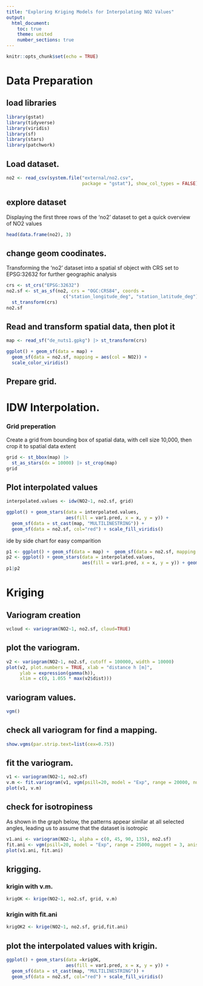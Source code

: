 ```yaml
---
title: "Exploring Kriging Models for Interpolating NO2 Values"
output:
  html_document:
    toc: true
    theme: united
    number_sections: true
---
```


```r
knitr::opts_chunk$set(echo = TRUE)
```

# Data Preparation

## load libraries
```r

library(gstat)
library(tidyverse)
library(viridis)
library(sf)
library(stars)
library(patchwork)

```

## Load dataset.

```r
no2 <- read_csv(system.file("external/no2.csv", 
                            package = "gstat"), show_col_types = FALSE)


```

## explore dataset
Displaying the first three rows of the 'no2' dataset to get a quick overview of NO2 values
```r
head(data.frame(no2), 3)
```

## change geom coodinates.
Transforming the 'no2' dataset into a spatial sf object with CRS set to EPSG:32632 for further geographic analysis

```r
crs <- st_crs("EPSG:32632")
no2.sf <- st_as_sf(no2, crs = "OGC:CRS84", coords = 
                     c("station_longitude_deg", "station_latitude_deg")) |>
  st_transform(crs) 
no2.sf
```


## Read and transform spatial data, then plot it
```r
map <- read_sf("de_nuts1.gpkg") |> st_transform(crs) 

ggplot() + geom_sf(data = map) + 
  geom_sf(data = no2.sf, mapping = aes(col = NO2)) + 
  scale_color_viridis()
```

## Prepare grid.

# IDW Interpolation.

### Grid preperation
Create a grid from bounding box of spatial data, with cell size 10,000, then crop it to spatial data extent
```r
grid <- st_bbox(map) |>
  st_as_stars(dx = 10000) |> st_crop(map) 
grid
```

## Plot interpolated values
```r
interpolated.values <- idw(NO2~1, no2.sf, grid)

ggplot() + geom_stars(data = interpolated.values, 
                      aes(fill = var1.pred, x = x, y = y)) + 
  geom_sf(data = st_cast(map, "MULTILINESTRING")) + 
  geom_sf(data = no2.sf, col="red") + scale_fill_viridis() 

```
ide by side chart for easy comparition
```r
p1 <- ggplot() + geom_sf(data = map) +  geom_sf(data = no2.sf, mapping = aes(col = NO2)) + scale_color_viridis()
p2 <- ggplot() + geom_stars(data = interpolated.values, 
                            aes(fill = var1.pred, x = x, y = y)) + geom_sf(data = st_cast(map, "MULTILINESTRING")) + geom_sf(data = no2.sf, col="red") + scale_fill_viridis() 
p1|p2
```

# Kriging 

## Variogram creation
```r
vcloud <- variogram(NO2~1, no2.sf, cloud=TRUE)

```

## plot the variogram.
```r
v2 <- variogram(NO2~1, no2.sf, cutoff = 100000, width = 10000)
plot(v2, plot.numbers = TRUE, xlab = "distance h [m]",
     ylab = expression(gamma(h)),
     xlim = c(0, 1.055 * max(v2$dist)))
```

## variogram values.
```r
vgm()
```
## check all variogram for find a mapping.
```r
show.vgms(par.strip.text=list(cex=0.75))
```

## fit the variogram.
```r

v1 <- variogram(NO2~1, no2.sf)
v.m <- fit.variogram(v1, vgm(psill=20, model = "Exp", range = 20000, nugget = 1))
plot(v1, v.m)

```
## check for isotropiness
As shown in the graph below, the patterns appear similar at all selected angles, leading us to assume that the dataset is isotropic

```r
v1.ani <- variogram(NO2~1, alpha = c(0, 45, 90, 135), no2.sf)
fit.ani <- vgm(psill=20, model = "Exp", range = 25000, nugget = 3, anis = c(30, 10, 0, 0.5, 0.3))
plot(v1.ani, fit.ani)
```

## krigging.
### krigin with v.m.
```r
krigOK <- krige(NO2~1, no2.sf, grid, v.m)
```
### krigin with fit.ani
```r
krigOK2 <- krige(NO2~1, no2.sf, grid,fit.ani)
```

## plot the interpolated values with krigin.
```r

ggplot() + geom_stars(data =krigOK, 
                      aes(fill = var1.pred, x = x, y = y)) + 
  geom_sf(data = st_cast(map, "MULTILINESTRING")) + 
  geom_sf(data = no2.sf, col="red") + scale_fill_viridis() 
```

